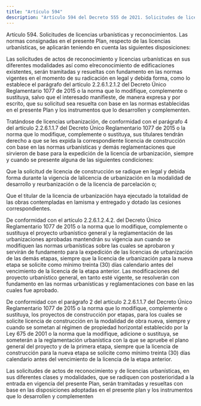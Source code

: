 ```yaml
---
title: "Artículo 594"
description: "Artículo 594 del Decreto 555 de 2021. Solicitudes de licencias urbanísticas y reconocimientos."
---
```


Artículo 594. Solicitudes de licencias urbanísticas y reconocimientos. Las normas consignadas en el presente Plan, respecto de las licencias urbanísticas, se aplicarán teniendo en cuenta las siguientes disposiciones:
 
Las solicitudes de actos de reconocimiento y licencias urbanísticas en sus diferentes modalidades así como elreconocimiento de edificaciones existentes, serán tramitadas y resueltas con fundamento en las normas vigentes en el momento de su radicación en legal y debida forma, como lo establece el parágrafo del artículo 2.2.6.1.2.1.2 del Decreto Único Reglamentario 1077 de 2015 o la norma que lo modifique, complemente o sustituya, salvo que el interesado manifieste, de manera expresa y por escrito, que su solicitud sea resuelta con base en las normas establecidas en el presente Plan y los instrumentos que lo desarrollen y complementen.
 
Tratándose de licencias urbanización, de conformidad con el parágrafo 4 del artículo 2.2.6.1.1.7 del Decreto Único Reglamentario 1077 de 2015 o la norma que lo modifique, complemente o sustituya, sus titulares tendrán derecho a que se les expida la correspondiente licencia de construcción con base en las normas urbanísticas y demás reglamentaciones que sirvieron de base para la expedición de la licencia de urbanización, siempre y cuando se presente alguna de las siguientes condiciones:
 
Que la solicitud de licencia de construcción se radique en legal y debida forma durante la vigencia de lalicencia de urbanización en la modalidad de desarrollo y reurbanización o de la licencia de parcelación o;
 
Que el titular de la licencia de urbanización haya ejecutado la totalidad de las obras contempladas en lamisma y entregado y dotado las cesiones correspondientes.
 
De conformidad con el artículo 2.2.6.1.2.4.2. del Decreto Único Reglamentario 1077 de 2015 o la norma que lo modifique, complemente o sustituya el proyecto urbanístico general y la reglamentación de las urbanizaciones aprobadas mantendrán su vigencia aun cuando se modifiquen las normas urbanísticas sobre las cuales se aprobaron y servirán de fundamento para la expedición de las licencias de urbanización de las demás etapas, siempre que la licencia de urbanización para la nueva etapa se solicite como mínimo treinta (30) días calendario antes del vencimiento de la licencia de la etapa anterior. Las modificaciones del proyecto urbanístico general, en tanto esté vigente, se resolverán con fundamento en las normas urbanísticas y reglamentaciones con base en las cuales fue aprobado.
 
De conformidad con el parágrafo 2 del artículo 2.2.6.1.1.7 del Decreto Único Reglamentario 1077 de 2015 o la norma que lo modifique, complemente o sustituya, los proyectos de construcción por etapas, para los cuales se solicite licencia de construcción en la modalidad de obra nueva, siempre y cuando se sometan al régimen de propiedad horizontal establecido por la Ley 675 de 2001 o la norma que la modifique, adicione o sustituya, se someterán a la reglamentación urbanística con la que se apruebe el plano general del proyecto y de la primera etapa, siempre que la licencia de construcción para la nueva etapa se solicite como mínimo treinta (30) días calendario antes del vencimiento de la licencia de la etapa anterior.
 
Las solicitudes de actos de reconocimiento y de licencias urbanísticas, en sus diferentes clases y modalidades, que se radiquen con posterioridad a la entrada en vigencia del presente Plan, serán tramitadas y resueltas con base en las disposiciones adoptadas en el presente plan y los instrumentos que lo desarrollen y complementen